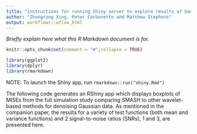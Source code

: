 ```yaml
---
title: "Instructions for running Shiny server to explore results of Gaussian mean estimation experiments"
author: "Zhengrong Xing, Peter Carbonetto and Matthew Stephens"
output: workflowr::wflow_html
---
```


*Briefly explain here what this R Markdown document is for.*

```r
knitr::opts_chunk$set(comment = "#",collapse = TRUE)
```

```r
library(ggplot2)
library(dplyr)
library(rmarkdown)
```

NOTE: To launch the Shiny app, run `rmarkdown::run("shiny.Rmd")`

The following code generates an RShiny app which displays boxplots of
MISEs from the full simulation study comparing SMASH to other
wavelet-based methods for denoising Gaussian data. As mentioned in the
companion paper, the results for a variety of test functions (both
mean and variance functions) and 2 signal-to-noise ratios (SNRs), 1
and 3, are presented here.
